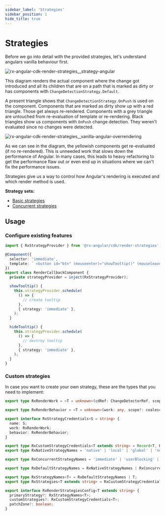 ```yaml
---
sidebar_label: 'Strategies'
sidebar_position: 1
hide_title: true
---
```


# Strategies

Before we go into detail with the provided strategies, let's understand angulars vanilla behaviour first.

![rx-angular-cdk-render-strategies__strategy-angular](https://user-images.githubusercontent.com/4904455/116009556-ac98fd00-a61a-11eb-9fce-866995582943.gif)

This diagram renders the actual component where the change got introduced and all its children that are on a path
that is marked as dirty or has components with `ChangeDetectionStrategy.Default`.

A present triangle shows that `ChangeDetectionStrategy.OnPush` is used on the component.
Components that are marked as dirty show up with a red triangle. Those get always re-rendered.
Components with a grey triangle are untouched from re-evaluation of template or re-rendering.
Black triangles show us components with `OnPush` change detection. They weren't evaluated since no changes were detected.

![rx-angular-cdk-render-strategies__vanilla-angular-overrendering](https://user-images.githubusercontent.com/10064416/116155426-5bf0d500-a6ea-11eb-9cbc-5274a3bd0578.png)

As we can see in the diagram, the yellowish components get re-evaluated (if no re-rendered). This is unneeded work that slows down the performance of Angular.
In many cases, this leads to heavy refactoring to get the performance flaw out or even end up in situations where we can't fix the performance issues.

Strategies give us a way to control how Angular's rendering is executed and which render method is used.

**Strategy sets:**

- [Basic strategies](./basic-strategies.md)
- [Concurrent strategies](./concurrent-strategies.md)

## Usage

### Configure existing features

```typescript
import { RxStrategyProvider } from '@rx-angular/cdk/render-strategies';

@Component({
  selector: 'immediate',
  template: ` <button id="btn" (mouseenter)="showTooltip()" (mouseleave)="hideTooltip()">Button with Tooltip</button> `,
})
export class RenderCallbackComponent {
  private strategyProvider = inject(RxStrategyProvider);

  showTooltip() {
    this.strategyProvider.schedule(
      () => {
        // create tooltip
      },
      { strategy: 'immediate' },
    );
  }

  hideTooltip() {
    this.strategyProvider.schedule(
      () => {
        // destroy tooltip
      },
      { strategy: 'immediate' },
    );
  }
}
```

### Custom strategies

In case you want to create your own strategy, these are the types that you need to implement:

```typescript
export type RxRenderWork = <T = unknown>(cdRef: ChangeDetectorRef, scope?: coalescingObj, notification?: RxNotification<T>) => void;

export type RxRenderBehavior = <T = unknown>(work: any, scope?: coalescingObj) => (o: Observable<T>) => Observable<T>;

export interface RxStrategyCredentials<S = string> {
  name: S;
  work: RxRenderWork;
  behavior: RxRenderBehavior;
}

export type RxCustomStrategyCredentials<T extends string> = Record<T, RxStrategyCredentials>;
export type RxNativeStrategyNames = 'native' | 'local' | 'global' | 'noop';

export type RxConcurrentStrategyNames = 'immediate' | 'userBlocking' | 'normal' | 'low' | 'idle';

export type RxDefaultStrategyNames = RxNativeStrategyNames | RxConcurrentStrategyNames;

export type RxStrategyNames<T> = RxDefaultStrategyNames | T;
export type RxStrategies<T extends string> = RxCustomStrategyCredentials<RxStrategyNames<T>>;

export interface RxRenderStrategiesConfig<T extends string> {
  primaryStrategy?: RxStrategyNames<T>;
  customStrategies?: RxCustomStrategyCredentials<T>;
  patchZone?: boolean;
}
```
